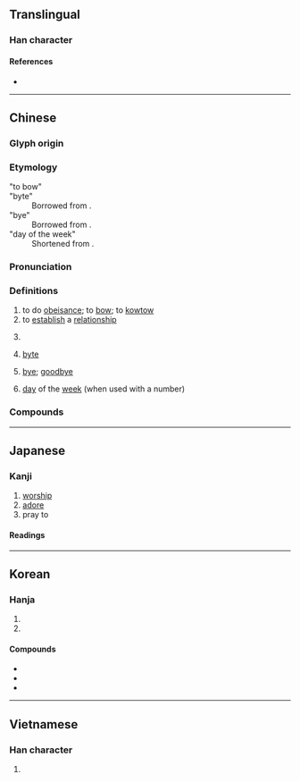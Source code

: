 {{also|拝}}
{{character info}}
==Translingual==
{{stroke order|strokes=9}}

===Han character===
{{Han char|rn=64|rad=手|as=05|sn=9|four=21550|canj=HQMQJ|ids=⿰龵⿱一丰}}

====References====
* {{Han ref|kx=0427.020|dkj=11969|dj=0775.060|hdz=31846.070|uh=62DC|ud=25308|bh=ABF4|bd=44020}}

----

==Chinese==
{{zh-forms|alt=拝,𢷎,𢳎,𢴽,𢰛,𡴬,𢱭,𣬓,𣬊,𢫶}}

===Glyph origin===
{{Han etym}}

===Etymology===
; "to bow"
: {{rfe|zh}}
; "byte"
: Borrowed from {{bor|zh|en|byte}}.
; "bye"
: Borrowed from {{bor|zh|en|bye}}.
; "day of the week"
: Shortened from {{zh-m|禮拜|day of the week}}.

===Pronunciation===
{{zh-pron
|m=bài,bái
|m_note=bái - only used in {{zh-l|拜拜|báibái}}
|c=baai3,baai1
|g=bai4
|h=pfs=pai
|j=bai3
|mb=ba̿i
|md=bái/buái
|md_note=bái - literary; buái - vernacular
|mn=pài
|mn-t=bai3
|w=2pa
|mc=y
|oc=y
|cat=v
}}

===Definitions===
{{zh-hanzi}}

# to do [[obeisance]]; to [[bow]];  to [[kowtow]]
# to [[establish]] a [[relationship]]
# {{lb|zh|polite}} {{n-g|Used before a verb to show respect.}}
# {{lb|zh|computing|informal}} [[byte]]
# {{lb|zh|informal}} [[bye]]; [[goodbye]]
# {{lb|zh|Malaysian Mandarin|Singaporean Mandarin|Hakka|Min}} [[day]] of the [[week]] (when used with a number)
#: {{zh-x|拜一|Mon'''day'''}}

===Compounds===
{{zh-der|拜拜|拜山|下拜|亞塞拜然|交拜|俠拜|做禮拜|兒拜|八拜|八拜之交|八拜交|再拜|動物崇拜|升堂拜母|占拜|參拜|叩拜|吃拜拜|告天拜斗|四拜|四起八拜|回拜|團拜|夕拜|大拜|大拜拜|大禮拜|奉拜|官拜|封侯拜相|封拜|小禮拜|展拜|崇拜|庶物崇拜|廠禮拜|投拜|拜佛|拜倒轅門|拜候|拜倫|拜具|拜冬|拜別|拜匣|拜占庭|拜受|拜命|拜城石窟|拜堂|拜塵|拜墊|拜壽|拜夜節|拜天地|拜奠|拜官|拜客|拜家慶|拜將封侯|拜帖|拜師|拜師學藝|拜年|拜恩私第|拜懇|拜懺|拜手稽首|拜把|拜把兄弟|拜把子|拜投|拜掃|拜揖|拜教|拜斗|拜早年|拜春|拜晚年|拜普魯斯|拜會|拜月亭|拜服|拜望|拜母|拜水懺|拜泉縣|拜火教|拜灶|拜燈節|拜爵|拜爾德|拜物教|拜盟|拜相|拜相封侯|拜碼頭|拜神|拜票|拜祭|拜禮|拜禱|拜稽首|拜節|拜經堂|拜經樓|拜義|拜耳公司|拜臺|拜茶|拜衣族|拜表|拜覆|拜見|拜見禮|拜見錢|拜親|拜託|拜訪|拜謁|拜謝|拜讀|拜賀|拜賜|拜跪|拜辭|拜金主義|拜錢|拜門|拜閱|拜除|拜領|拜鬼求神|望塵而拜|朝拜|氾拜|求三拜四|求神拜佛|求神拜鬼|環拜|甘拜下風|登壇拜將|登臺拜將|登門拜訪|百拜|瞻拜|祭拜|禮拜|禮拜堂|禮拜天|禮拜寺|空帖拜年|答拜|築壇拜將|結拜|結拜兄弟|羅拜|耿恭拜井|肅拜|膜拜|荊劉拜殺|虎拜|解劍拜仇|贊拜|趨拜|跪拜|遙拜|除拜|頂拜|頂禮膜拜|鼇拜|拜毯|阿塞拜疆|拜一|拜六|也克先拜巴扎|拜什吐格曼|排先拜巴扎}}

----

==Japanese==
{{ja-kanji forms|拝|拜}}

===Kanji===
{{ja-kanji|grade=|rs=手05|shin=拝}}

# [[worship]]
# [[adore]]
# pray to

====Readings====
{{ja-readings
|goon=へ
|kanon=はい
|kun=おが-む
}}

----

==Korean==

===Hanja===
{{ko-hanja|절|배}}

# {{hanja form of|배|do obeisance; [[bow]]; [[kowtow]]}}
# {{hanja form of|배|[[worship]]}}

====Compounds====
* {{ko-l|숭배|[[worship]]|崇拜}}
* {{ko-l|예배|divine [[worship]], religious [[service]]|禮拜}}
* {{ko-l|세배|[[New Year]]'s [[greeting]]s|歲拜}}

----

==Vietnamese==

===Han character===
{{vi-readings|reading=bái, vái, bay, bây, phai, phải|rs=手05}}

# {{rfdef|vi|sort=手05}}